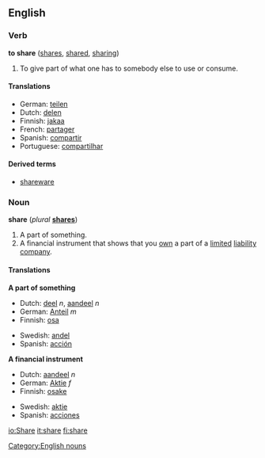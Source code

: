 ==English==
[[Category:English nouns]]
===Verb===
'''to share''' ([[shares]], [[shared]], [[sharing]])

#To give part of what one has to somebody else to use or consume.

====Translations====
*German: [[teilen]]
*Dutch: [[delen]]
*Finnish: [[jakaa]]
*French: [[partager]]
*Spanish: [[compartir]]
*Portuguese: [[compartilhar]]

====Derived terms====
*[[shareware]]

===Noun===
'''share''' (''plural'' '''[[shares]]''')

#A part of something.
#A financial instrument that shows that you [[own]] a part of a [[limited]] [[liability]] [[company]].

====Translations====
'''A part of something'''
{{top}}
*Dutch: [[deel]] ''n'', [[aandeel]] ''n''
*German: [[Anteil]] ''m''
*Finnish: [[osa]]
{{mid}}
*Swedish: [[andel]]
*Spanish: [[acción]]
{{bottom}}

'''A financial instrument'''
{{top}}
*Dutch: [[aandeel]] ''n''
*German: [[Aktie]] ''f''
*Finnish: [[osake]]
{{mid}}
*Swedish: [[aktie]]
*Spanish: [[acciones]]
{{bottom}}

{{cleanup}} <!--needs more definitions -->

[[io:Share]]
[[it:share]]
[[fi:share]]